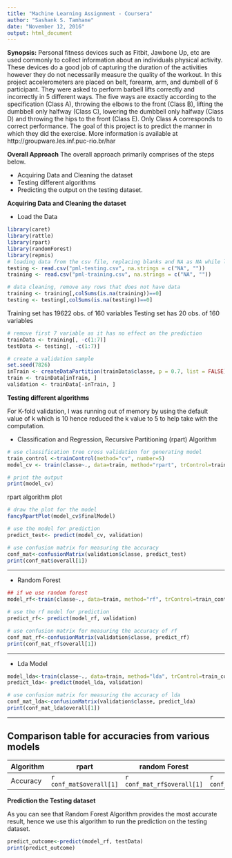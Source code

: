 ```yaml
---
title: "Machine Learning Assignment - Coursera"
author: "Sashank S. Tamhane"
date: "November 12, 2016"
output: html_document
---
```


**Synopsis:** 
Personal fitness devices such as Fitbit, Jawbone Up, etc are used commonly to collect information about an individuals physical activity. These devices do a good job of capturing the duration of the activities however they do not necessarily  measure the quality of the workout. In this project accelerometers are placed on  belt, forearm, arm, and dumbell of 6 participant. They were asked to perform barbell lifts correctly and incorrectly in 5 different ways. The five ways are exactly according to the specification (Class A), throwing the elbows to the front (Class B), lifting the dumbbell only halfway (Class C), lowering the dumbbell only halfway (Class D) and throwing the hips to the front (Class E). Only Class A corresponds to correct performance. The goal of this project is to predict the manner in which they did the exercise. 
More information is available at http://groupware.les.inf.puc-rio.br/har 

**Overall Approach**
The overall approach primarily comprises of the steps below.

* Acquiring Data and Cleaning the dataset
* Testing different algorithms 
* Predicting the output on the testing dataset.

  
**Acquiring Data and Cleaning the dataset**

* Load the Data

```r
library(caret)
library(rattle)
library(rpart)
library(randomForest)
library(repmis)
# loading data from the csv file, replacing blanks and NA as NA while loading the file
testing <- read.csv("pml-testing.csv", na.strings = c("NA", ""))
training <- read.csv("pml-training.csv", na.strings = c("NA", ""))

# data cleaning, remove any rows that does not have data
training <- training[,colSums(is.na(training))==0]
testing <- testing[,colSums(is.na(testing))==0]
```

Training set has 19622 obs. of  160 variables
Testing set has 20 obs. of  160 variables

```r
# remove first 7 variable as it has no effect on the prediction
trainData <- training[, -c(1:7)]
testData <- testing[, -c(1:7)]

# create a validation sample
set.seed(7826) 
inTrain <- createDataPartition(trainData$classe, p = 0.7, list = FALSE)
train <- trainData[inTrain, ]
validation <- trainData[-inTrain, ]
```

**Testing different algorithms**

For K-fold validation, I was running out of memory by using the default value of k which is 10 hence reduced the k value to 5 to help take with the computation.

*  Classification and Regression, Recursive Partitioning (rpart) Algorithm
```r
# use classification tree cross validation for generating model
train_control <-trainControl(method="cv", number=5)
model_cv <- train(classe~., data=train, method="rpart", trControl=train_control)

# print the output
print(model_cv)
```

rpart algorithm plot
```r
# draw the plot for the model
fancyRpartPlot(model_cv$finalModel)

# use the model for prediction
predict_test<- predict(model_cv, validation)

# use confusion matrix for measuring the accuracy
conf_mat<-confusionMatrix(validation$classe, predict_test)
print(conf_mat$overall[1])
```

***

*  Random Forest
```r

## if we use random forest
model_rf<-train(classe~., data=train, method="rf", trControl=train_control)

# use the rf model for prediction
predict_rf<- predict(model_rf, validation)

# use confusion matrix for measuring the accuracy of rf
conf_mat_rf<-confusionMatrix(validation$classe, predict_rf)
print(conf_mat_rf$overall[1])
```

***

*   Lda Model
```r
model_lda<-train(classe~., data=train, method="lda", trControl=train_control)
predict_lda<- predict(model_lda, validation)

# use confusion matrix for measuring the accuracy of lda
conf_mat_lda<-confusionMatrix(validation$classe, predict_lda)
print(conf_mat_lda$overall[1])
```

***

## Comparison table for accuracies from various models

Algorithm | rpart | random Forest | lda 
------ | ------ | ------ | ------ 
Accuracy | ```r  conf_mat$overall[1] ``` | ```r conf_mat_rf$overall[1]  ``` |```r conf_mat_lda$overall[1]  ``` 


**Prediction the Testing dataset**

As you can see that Random Forest Algorithm provides the most accurate result, hence we use this algorithm to run the prediction on the testing dataset.
```r
predict_outcome<-predict(model_rf, testData)
print(predict_outcome)

```
